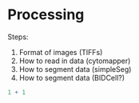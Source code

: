 # Processing

Steps:

1.    Format of images (TIFFs)
2.    How to read in data (cytomapper)
3.    How to segment data (simpleSeg)
4.    How to segment data (BIDCell?)


```r
1 + 1
```

